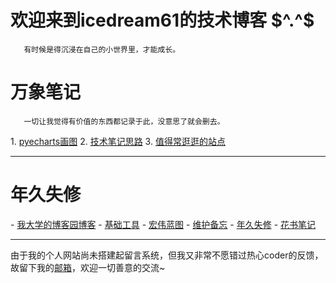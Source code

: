 = 欢迎来到icedream61的技术博客 $^.^$ =

    有时候是得沉浸在自己的小世界里，才能成长。

= 万象笔记 =

    一切让我觉得有价值的东西都记录于此，没意思了就会删去。

1. [[pyecharts画图]]
2. [[技术笔记思路]]
3. [[值得常逛逛的站点]]


----

= 年久失修 =
- [[https://www.cnblogs.com/icedream61/|我大学的博客园博客]]
- [[基础工具]]
- [[宏伟蓝图]]
- [[维护备忘]]
- [[年久失修]]
- [[花书笔记]]

----

由于我的个人网站尚未搭建起留言系统，但我又非常不愿错过热心coder的反馈，故留下我的[[mailto:icedream61@163.com|邮箱]]，欢迎一切善意的交流~

